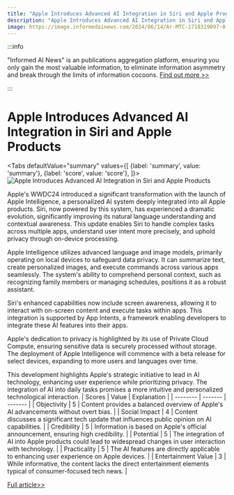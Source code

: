 ```yaml
---
title: "Apple Introduces Advanced AI Integration in Siri and Apple Products"
description: "Apple Introduces Advanced AI Integration in Siri and Apple Products"
image: https://image.informedainews.com/2024/06/14/Ar-MTC-1718329097-0.jpg
---
```



:::info

"Informed AI News" is an publications aggregation platform, ensuring you only gain the most valuable information, to eliminate information asymmetry and break through the limits of information cocoons.  [Find out more >>](/)

:::

# Apple Introduces Advanced AI Integration in Siri and Apple Products


<Tabs
	defaultValue="summary"
	values={[
	{label: 'summary', value: 'summary'},
	{label: 'score', value: 'score'},
]}>
<TabItem value="summary">
<img
  src="https://image.informedainews.com/2024/06/14/Ar-MTC-1718329097-0.jpg"
  alt="Apple Introduces Advanced AI Integration in Siri and Apple Products"
/>



Apple's WWDC24 introduced a significant transformation with the launch of Apple Intelligence, a personalized AI system deeply integrated into all Apple products. Siri, now powered by this system, has experienced a dramatic evolution, significantly improving its natural language understanding and contextual awareness. This update enables Siri to handle complex tasks across multiple apps, understand user intent more precisely, and uphold privacy through on-device processing.

Apple Intelligence utilizes advanced language and image models, primarily operating on local devices to safeguard data privacy. It can summarize text, create personalized images, and execute commands across various apps seamlessly. The system's ability to comprehend personal context, such as recognizing family members or managing schedules, positions it as a robust assistant.

Siri's enhanced capabilities now include screen awareness, allowing it to interact with on-screen content and execute tasks within apps. This integration is supported by App Intents, a framework enabling developers to integrate these AI features into their apps.

Apple's dedication to privacy is highlighted by its use of Private Cloud Compute, ensuring sensitive data is securely processed without storage. The deployment of Apple Intelligence will commence with a beta release for select devices, expanding to more users and languages over time.

This development highlights Apple's strategic initiative to lead in AI technology, enhancing user experience while prioritizing privacy. The integration of AI into daily tasks promises a more intuitive and personalized technological interaction.
</TabItem>
<TabItem value="score">
	| Scores     | Value   | Explanation |
	| -------- | ------- | ------- |
	| Objectivity  | 5    | Content provides a balanced overview of Apple's AI advancements without overt bias.    |
	| Social Impact | 4     | Content discusses a significant tech update that influences public opinion on AI capabilities.    |
	| Credibility    | 5    | Information is based on Apple's official announcement, ensuring high credibility.    |
	| Potential    | 5    | The integration of AI into Apple products could lead to widespread changes in user interaction with technology.    |
	| Practicality    | 5    | The AI features are directly applicable to enhancing user experience on Apple devices.    |
	| Entertainment Value    | 3    | While informative, the content lacks the direct entertainment elements typical of consumer-focused tech news.    |
</TabItem>
</Tabs>

[Full article>>](https://www.36kr.com/p/2814555953088774)
